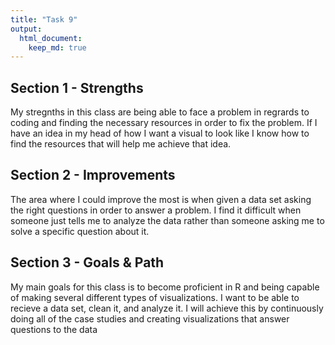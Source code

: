```yaml
---
title: "Task 9"
output: 
  html_document:
    keep_md: true
---
```

## Section 1 - Strengths
My stregnths in this class are being able to face a problem in regrards to coding and finding the necessary resources in order to fix the problem. If I have an idea in my head of how I want a visual to look like I know how to find the resources that will help me achieve that idea.

## Section 2 - Improvements
The area where I could improve the most is when given a data set asking the right questions in order to answer a problem. I find it difficult when someone just tells me to analyze the data rather than someone asking me to solve a specific question about it.

## Section 3 - Goals & Path
My main goals for this class is to become proficient in R and being capable of making several different types of visualizations. I want to be able to recieve a data set, clean it, and analyze it. I will achieve this by continuously doing all of the case studies and creating visualizations that answer questions to the data